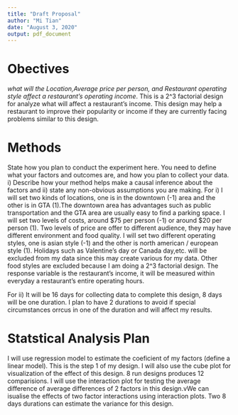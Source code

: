 ```yaml
---
title: "Draft Proposal"
author: "Mi Tian"
date: "August 3, 2020"
output: pdf_document
---
```


# Obectives
_what will the Location,Average price per person, and Restaurant operating style affect a restaurant's operating income_. 
This is a 2^3 factorial design for analyze what will affect a restaurant's income. This design may help a restaurant to improve their popularity or income if they are currently facing problems similar to this design.


# Methods

State how you plan to conduct the experiment here. You need to define what your factors and outcomes are, and how you plan to collect your data. i) Describe how your method helps make a causal inference about the factors  and ii) state any non-obvious assumptions you are making. 
For i) I will set two kinds of locations, one is in the downtown (-1) area and the other is in GTA (1).The downtown area has advantages such as public transportation and the GTA area are usually easy to find a parking space.
   I will set two levels of costs, around $75 per person (-1) or around $20 per person (1). Two levels of price are offer to different audience, they may have different environment and food quality.
   I will set two different operating styles, one is asian style (-1) and the other is north american / european style (1). Holidays such as Valentine's day or Canada day,etc. will be excluded from my data since this may create various for my data. Other food styles are excluded because I am doing a 2^3 factorial design.
   The response variable is the restaurant's income, it will be measured within everyday a restaurant's entire operating hours.

For ii) It will be 16 days for collecting data to complete this design, 8 days will be one duration. I plan to have 2 durations to avoid if special circumstances orrcus in one of the duration and will affect my results.

# Statstical Analysis Plan
I will use regression model to estimate the coeficient of my factors (define a linear model). This is the step 1 of my design.
I will also use the cube plot for visualization of the effect of this design. 8 run designs produces 12 comparisions.
I will use the interaction plot for testing the average difference of average differences of 2 factors in this design.vWe can isualise the effects of two factor interactions using interaction plots.
Two 8 days durations can estimate the variance for this design.





